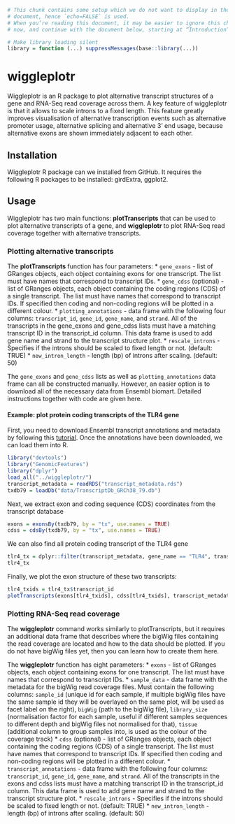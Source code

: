 ```r
# This chunk contains some setup which we do not want to display in the final
# document, hence `echo=FALSE` is used.
# When you’re reading this document, it may be easier to ignore this chunk for
# now, and continue with the document below, starting at “Introduction”

# Make library loading silent
library = function (...) suppressMessages(base::library(...))
```

# wiggleplotr
Wiggleplotr is an R package to plot alternative transcript structures of a gene and RNA-Seq read coverage across them. A key feature of wiggleplotr is that it allows to scale introns to a fixed length. This feature greatly improves visualisation of alternative transcription events such as alternative promoter usage, alternative splicing and alternative 3’ end usage, because alternative exons are shown immediately adjacent to each other.

## Installation
Wiggleplotr R package can we installed from GitHub. It requires the following R packages to be installed: girdExtra, ggplot2.

## Usage
Wiggleplotr has two main functions: **plotTranscripts** that can be used to plot alternative transcripts of a gene, and **wiggleplotr** to plot RNA-Seq read coverage together with alternative transcripts.

### Plotting alternative transcripts
The **plotTranscripts** function has four parameters:
* `gene_exons` - list of GRanges objects, each object containing exons for one transcript. The list must have names that correspond to transcript IDs.
* `gene_cdss` (optional) - list of GRanges objects, each object containing the coding regions (CDS) of a single transcript. The list must have names that correspond to transcript IDs. If specified then coding and non-coding regions will be plotted in a different colour.
* `plotting_annotations` - data frame with the following four columns: `transcript_id`, `gene_id`, `gene_name`, and `strand`. All of the transcripts in the gene_exons and gene_cdss lists must have a matching transcript ID in the transcript_id column. This data frame is used to add gene name and strand to the transcript structure plot.
* `rescale_introns` - Specifies if the introns should be scaled to fixed length or not. (default: TRUE)
* `new_intron_length` - length (bp) of introns after scaling. (default: 50)

The `gene_exons` and `gene_cdss` lists as well as `plotting_annotations` data frame can all be constructed manually. However, an easier option is to download all of the necessary data from Ensembl biomart. Detailed instructions together with code are given here. 

#### Example: plot protein coding transcripts of the TLR4 gene
First, you need to download Ensembl transcript annotations and metadata by following this [tutorial](https://github.com/kauralasoo/wiggleplotr/blob/master/download_annotations.md). Once the annotations have been downloaded, we can load them into R.

```r
library("devtools")
library("GenomicFeatures")
library("dplyr")
load_all("../wiggleplotr/")
transcript_metadata = readRDS("transcript_metadata.rds")
txdb79 = loadDb("data/TranscriptDb_GRCh38_79.db")
```
Next, we extract exon and coding sequence (CDS) coordinates from the transcript database
```r
exons = exonsBy(txdb79, by = "tx", use.names = TRUE)
cdss = cdsBy(txdb79, by = "tx", use.names = TRUE)
```
We can also find all protein coding transcript of the TLR4 gene
```r
tlr4_tx = dplyr::filter(transcript_metadata, gene_name == "TLR4", transcript_biotype == "protein_coding")
tlr4_tx
```
Finally, we plot the exon structure of these two transcripts:
```r
tlr4_txids = tlr4_tx$transcript_id
plotTranscripts(exons[tlr4_txids], cdss[tlr4_txids], transcript_metadata, rescale_introns = FALSE)
```

### Plotting RNA-Seq read coverage
The **wiggleplotr** command works similarly to plotTranscripts, but it requires an additional data frame that describes where the bigWig files containing the read coverage are located and how to the data should be plotted. If you do not have bigWig files yet, then you can learn how to create them here.

The **wiggleplotr** function has eight parameters:
* `exons` - list of GRanges objects, each object containing exons for one transcript. The list must have names that correspond to transcript IDs.
* `sample_data` - data frame with the metadata for the bigWig read coverage files. Must contain the following columns: `sample_id` (unique id for each sample, if multiple bigWig files have the same sample id they will be overlayed on the same plot, will be used as facet label on the right), `bigWig` (path to the bigWig file), `library_size` (normalisation factor for each sample, useful if different samples sequences to different depth and bigWig files not normalised for that), `tissue` (additional column to group samples into, is used as the colour of the coverage track)
* `cdss` (optional) - list of GRanges objects, each object containing the coding regions (CDS) of a single transcript. The list must have names that correspond to transcript IDs. If specified then coding and non-coding regions will be plotted in a different colour.
* `transcript_annotations` - data frame with the following four columns: `transcript_id`, `gene_id`, `gene_name`, and `strand`. All of the transcripts in the exons and cdss lists must have a matching transcript ID in the transcript_id column. This data frame is used to add gene name and strand to the transcript structure plot.
* `rescale_introns` - Specifies if the introns should be scaled to fixed length or not. (default: TRUE)
* `new_intron_length` - length (bp) of introns after scaling. (default: 50)


